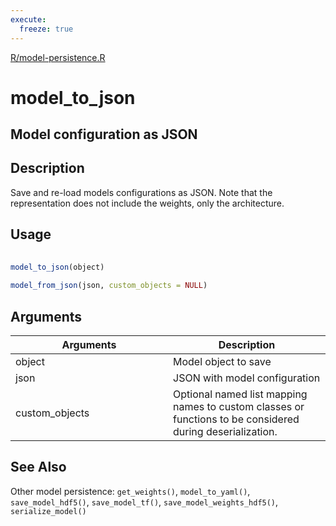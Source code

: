 ```yaml
---
execute:
  freeze: true
---
```


[R/model-persistence.R](https://github.com/rstudio/keras//blob/main/R/model-persistence.R#L280) 

# model_to_json

## Model configuration as JSON

## Description
 Save and re-load models configurations as JSON. Note that the representation does not include the weights, only the architecture. 


## Usage
```r
 
model_to_json(object) 
 
model_from_json(json, custom_objects = NULL) 
```

## Arguments
|Arguments|Description|
|---|---|
| object | Model object to save |
| json | JSON with model configuration |
| custom_objects | Optional named list mapping names to custom classes or functions to be considered during deserialization. |






## See Also
 Other model persistence:  `get_weights()`, `model_to_yaml()`, `save_model_hdf5()`, `save_model_tf()`, `save_model_weights_hdf5()`, `serialize_model()` 


